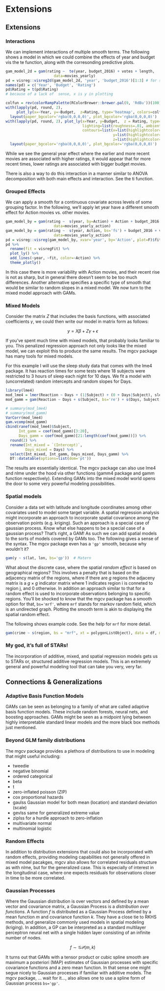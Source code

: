 # Extensions

## Extensions 

### Interactions

We can implement interactions of multiple smooth terms. The following shows a model in which we could combine the effects of year and budget vis the <span class="func">te</span> function, along with the corresonding predictive plots.  

```r
gam_model_2d = gam(rating ~  te(year, budget_2016) + votes + length, 
                      data=movies_yearly)
pd = visreg::visreg2d(gam_model_2d, 'year', 'budget_2016')[1:3] # for some reason 2d doesn't have a plot= argument
names(pd) = c('Year', 'Budget', 'Rating')
pd$Rating = t(pd$Rating)
# because of a lack of  sense, x is y in plotting 
```

```r
colfun = rev(colorRampPalette(RColorBrewer::brewer.pal(9, 'RdBu'))(100))
with(lapply(pd, round, 2),
     plot_ly(x=~Year, y=~Budget,  z=Rating, type='heatmap', colors=colfun, width='75%'))  %>%
  layout(paper_bgcolor='rgba(0,0,0,0)', plot_bgcolor='rgba(0,0,0,0)')
with(lapply(pd, round, 2), plot_ly(x=Year, y=Budget,  z = Rating, type='surface', hoverinfo='none', colors=colfun, width='75%',
                                   lighting=list(roughness=.01, ambient=.75), 
                                   contours=list(x=list(highlightcolor=toRGB('gray90'), width=1),
                                                 y=list(highlightcolor=toRGB('gray90'), width=1),
                                                 z=list(highlightcolor=toRGB('gray90'), width=1))))  %>% 
  layout(paper_bgcolor='rgba(0,0,0,0)', plot_bgcolor='rgba(0,0,0,0)')
```

While we see the general year effect where the earlier and more recent movies are associated with higher ratings, it would appear that for more recent times, lower ratings are associated with bigger budget movies.

There is also a way to do this interaction in a manner similar to ANOVA decomposition with both main effects and interaction.  See the <span class="func">ti</span> function.


### Grouped Effects

We can apply a smooth for a continuous covariate across levels of some grouping factor.  In the following, we'll apply let year have a different smooth effect for Action movies vs. other movies.

```r
gam_model_by = gam(rating ~  s(year, by=Action) + Action + budget_2016 + votes + length, 
                      data=movies_yearly_action)
gam_model_by = gam(rating ~  s(year, Action, bs='fs') + budget_2016 + votes + length, 
                      data=movies_yearly_action)
pd = visreg::visreg(gam_model_by, xvar='year', by='Action', plot=F)$fit
pd %>% 
  rename(fit = visregFit) %>% 
  plot_ly() %>% 
  add_lines(~year, ~fit, color=~Action) %>% 
  theme_plotly()
```

In this case there is more variability with Action movies, and their recent rise is not as sharp, but in general there doesn't seem to be too much differences.  Another alternative specifies a specific type of smooth that would be similar to random slopes in a mixed model. We now turn to the mixed model approach with GAMs.


### Mixed Models

Consider the matrix $Z$ that includes the basis functions, with associated coefficients $\gamma$, we could then write our model in matrix form as
follows:

$$ y = X\beta + Z\gamma + \epsilon$$

If you've spent much time with mixed models, that probably looks familiar to you. This penalized regression approach not only looks like the mixed model, we can exploit this to produce the same results.  The <span class="pack">mgcv</span> package has many tools for mixed models.

For this example I will use the sleep study data that comes with the lme4 package. It has reaction times for some tests where 18 subjects were restricted to 3 hours of sleep each night for 10 days. We fit a model with (uncorrelated) random intercepts and random slopes for Days.

```r
library(lme4)
mod_lme4 = lmer(Reaction ~ Days + (1|Subject) + (0 + Days|Subject), sleepstudy)
mod_gamm = gam(Reaction ~ Days + s(Subject, bs='re') + s(Days, Subject, bs='re'), data=sleepstudy, method='REML')

# summary(mod_lme4)
# summary(mod_gamm)
VarCorr(mod_lme4)
gam.vcomp(mod_gamm)
cbind(ranef(mod_lme4)$Subject,
      Int_gamm = coef(mod_gamm)[3:20],
      Days_gamm = coef(mod_gamm)[21:length(coef(mod_gamm))]) %>% 
  round(2) %>% 
  rename(Int_mixed = `(Intercept)`,
         Days_mixed = Days) %>% 
  select(Int_mixed, Int_gamm, Days_mixed, Days_gamm) %>% 
  DT::datatable(options=list(dom='pt'))
```

The results are essentially identical. The <span class="pack">mgcv</span> package can also use <span class="pack">lme4</span> and <span class="pack">nlme</span> under the hood via other functions (<span class="pack">gamm4</span> package and <span class="func">gamm</span> function respectively). Extending GAMs into the mixed model world opens the door to some very powerful modeling possibilities.  


### Spatial models

Consider a data set with latitude and longitude coordinates among other covariates used to model some target variable.  A spatial regression analysis might incorporate an approach to incorporate spatial covariance among the observation points (e.g. <span class="emph">kriging</span>).  Such an approach is a special case of <span class="emph">gaussian process</span>.  Know what else happens to be a special case of a gaussian process? That's right, a GAM!  As such we can add spatial models to the sorts of models covered by GAMs too.  The following gives a sense of the syntax.  The mgcv package even has a `'gp'` smooth, because why wouldn't it?

 
```r
gam(y ~ s(lat, lon, bs='gp'))  # Matern
```

What about the discrete case, where the spatial *random effect* is based on geographical regions?  This involves a penalty that is based on the adjacency matrix of the regions, where if there are $g$ regions the adjaceny matrix is a $g \times g$ indicator matrix where 1 indicates region i is conneted to region j, and 0 otherwise.  In addition an approach similar to that for a random effect is used to incorporate observations belonging to specific regions.  You'll be shocked to know that the mgcv package has a smooth option for that, `bs='mrf'`, where `mrf` stands for <span class="emph">markov random field</span>, which is an undirected graph.  Plotting the smooth term is akin to displaying the spatial random effect.

The following shows example code. See the help for `mrf` for more detail.

```r
gam(crime ~ s(region, bs = "mrf", xt = polygonListObject), data = df, method = "REML")
```


### My god, it's full of STARs!

The incorporation of additive, mixed, and spatial regression models gets us to STARs or, <span class="">structured additive regression</span> models.  This is an extremely general and powerful modeling tool that can take you very, very far.

## Connections & Generalizations

### Adaptive Basis Function Models

GAMs can be seen as belonging to a family of what are called <span class="emph">adaptive basis function models</span>.  These include random forests, neural nets, and boosting approaches.  GAMs might be seen as a midpoint lying between highly interpretable standard linear models and the more black box methods just mentioned.


### Beyond GLM family distributions

The mgcv package provides a plethora of distributions to use in modeling that might useful including:

- tweedie
- negative binomial
- ordered categorical
- beta
- t
- zero-inflated poisson (ZIP)
- cox proportional hazards
- gaulss Gaussian model for both mean (location) and standard deviation (scale)
- gevlss same for generalized extreme value
- ziplss for a hurdle approach to zero-inflation
- multivariate normal
- multinomial logistic

### Random Effects

In addition to distribution extensions that could also be incorporated with random effects, providing modeling capabilities not generally offered in mixed model pacakges, mgcv also allows for correlated residuals structure as with nlme, but for the generalized case.  This is especially of interest in the longitudinal case, where one expects residuals for observations closer in time to be more correlated.

### Gaussian Processes

Where the Gaussian distribution is over vectors and defined by a mean vector and covariance matrix, a <span class="emph">Gaussian Process</span> is a *distribution over functions*. A function $f$ is distributed as a Gaussian Process defined by a mean function $m$ and covariance function $k$. They have a close tie to RKHS methods, and generalize commonly used models in spatial modeling (kriging).  In addition, a GP can be interpreted as a standard multilayer perceptron neural net with a single hidden layer consisting of an infinite number of nodes.

$$f\sim \mathcal{GP}(m,k)$$

It turns out that GAMs with a tensor product or cubic spline smooth are maximum a posteriori (MAP) estimates of Gaussian processes with specific covariance functions and a zero mean function. In that sense one might segue nicely to Gaussian processes if familiar with additive models.  The <span class="pack">mgcv</span> package, ... wait for it..., also allows one to use a spline form of Gaussian process `bs='gp'`.
